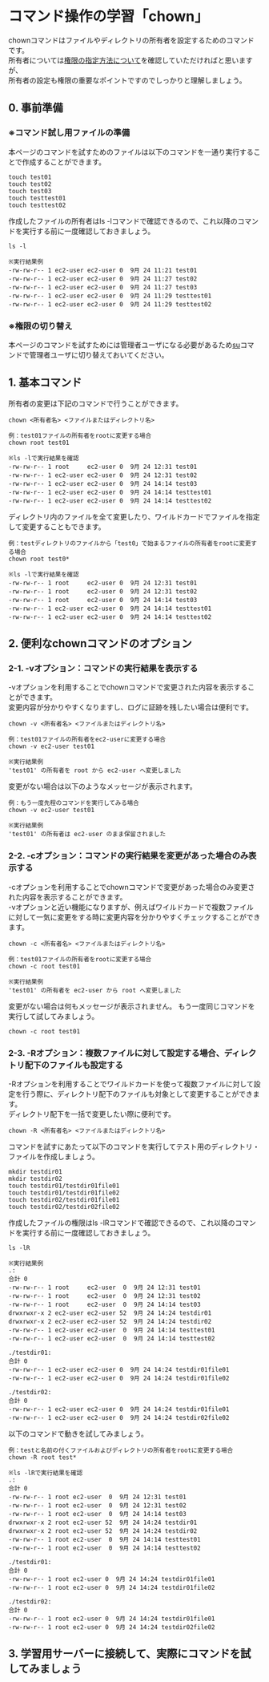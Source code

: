 # コマンド操作の学習「chown」
chownコマンドはファイルやディレクトリの所有者を設定するためのコマンドです。  
所有者については[権限の指定方法について](/permission)を確認していただければと思いますが、  
所有者の設定も権限の重要なポイントですのでしっかりと理解しましょう。
## 0. 事前準備
### ※コマンド試し用ファイルの準備
本ページのコマンドを試すためのファイルは以下のコマンドを一通り実行することで作成することができます。
```shell
touch test01
touch test02
touch test03
touch testtest01
touch testtest02
```
作成したファイルの所有者はls -lコマンドで確認できるので、これ以降のコマンドを実行する前に一度確認しておきましょう。
```shell
ls -l

※実行結果例
-rw-rw-r-- 1 ec2-user ec2-user 0  9月 24 11:21 test01
-rw-rw-r-- 1 ec2-user ec2-user 0  9月 24 11:27 test02
-rw-rw-r-- 1 ec2-user ec2-user 0  9月 24 11:27 test03
-rw-rw-r-- 1 ec2-user ec2-user 0  9月 24 11:29 testtest01
-rw-rw-r-- 1 ec2-user ec2-user 0  9月 24 11:29 testtest02
```
### ※権限の切り替え
本ページのコマンドを試すためには管理者ユーザになる必要があるため[su](/command_control_su)コマンドで管理者ユーザに切り替えておいてください。
## 1. 基本コマンド
所有者の変更は下記のコマンドで行うことができます。
```shell
chown <所有者名> <ファイルまたはディレクトリ名>

例：test01ファイルの所有者をrootに変更する場合
chown root test01

※ls -lで実行結果を確認
-rw-rw-r-- 1 root     ec2-user 0  9月 24 12:31 test01
-rw-rw-r-- 1 ec2-user ec2-user 0  9月 24 12:31 test02
-rw-rw-r-- 1 ec2-user ec2-user 0  9月 24 14:14 test03
-rw-rw-r-- 1 ec2-user ec2-user 0  9月 24 14:14 testtest01
-rw-rw-r-- 1 ec2-user ec2-user 0  9月 24 14:14 testtest02
```
ディレクトリ内のファイルを全て変更したり、ワイルドカードでファイルを指定して変更することもできます。
```shell
例：testディレクトリのファイルから「test0」で始まるファイルの所有者をrootに変更する場合
chown root test0*

※ls -lで実行結果を確認
-rw-rw-r-- 1 root     ec2-user 0  9月 24 12:31 test01
-rw-rw-r-- 1 root     ec2-user 0  9月 24 12:31 test02
-rw-rw-r-- 1 root     ec2-user 0  9月 24 14:14 test03
-rw-rw-r-- 1 ec2-user ec2-user 0  9月 24 14:14 testtest01
-rw-rw-r-- 1 ec2-user ec2-user 0  9月 24 14:14 testtest02
```
## 2. 便利なchownコマンドのオプション
### 2-1. -vオプション：コマンドの実行結果を表示する
-vオプションを利用することでchownコマンドで変更された内容を表示することができます。  
変更内容が分かりやすくなりますし、ログに証跡を残したい場合は便利です。
```shell
chown -v <所有者名> <ファイルまたはディレクトリ名>

例：test01ファイルの所有者をec2-userに変更する場合
chown -v ec2-user test01

※実行結果例
'test01' の所有者を root から ec2-user へ変更しました
```
変更がない場合は以下のようなメッセージが表示されます。
```shell
例：もう一度先程のコマンドを実行してみる場合
chown -v ec2-user test01

※実行結果例
'test01' の所有者は ec2-user のまま保留されました
```
### 2-2. -cオプション：コマンドの実行結果を変更があった場合のみ表示する
-cオプションを利用することでchownコマンドで変更があった場合のみ変更された内容を表示することができます。  
-vオプションと近い機能になりますが、例えばワイルドカードで複数ファイルに対して一気に変更をする時に変更内容を分かりやすくチェックすることができます。
```shell
chown -c <所有者名> <ファイルまたはディレクトリ名>

例：test01ファイルの所有者をrootに変更する場合
chown -c root test01

※実行結果例
'test01' の所有者を ec2-user から root へ変更しました
```
変更がない場合は何もメッセージが表示されません。
もう一度同じコマンドを実行して試してみましょう。
```shell
chown -c root test01
```
### 2-3. -Rオプション：複数ファイルに対して設定する場合、ディレクトリ配下のファイルも設定する
-Rオプションを利用することでワイルドカードを使って複数ファイルに対して設定を行う際に、ディレクトリ配下のファイルも対象として変更することができます。  
ディレクトリ配下を一括で変更したい際に便利です。
```shell
chown -R <所有者名> <ファイルまたはディレクトリ名>
```
コマンドを試すにあたって以下のコマンドを実行してテスト用のディレクトリ・ファイルを作成しましょう。
```shell
mkdir testdir01
mkdir testdir02
touch testdir01/testdir01file01
touch testdir01/testdir01file02
touch testdir02/testdir01file01
touch testdir02/testdir02file02
```
作成したファイルの権限はls -lRコマンドで確認できるので、これ以降のコマンドを実行する前に一度確認しておきましょう。
```shell
ls -lR

※実行結果例
.:
合計 0
-rw-rw-r-- 1 root     ec2-user  0  9月 24 12:31 test01
-rw-rw-r-- 1 root     ec2-user  0  9月 24 12:31 test02
-rw-rw-r-- 1 root     ec2-user  0  9月 24 14:14 test03
drwxrwxr-x 2 ec2-user ec2-user 52  9月 24 14:24 testdir01
drwxrwxr-x 2 ec2-user ec2-user 52  9月 24 14:24 testdir02
-rw-rw-r-- 1 ec2-user ec2-user  0  9月 24 14:14 testtest01
-rw-rw-r-- 1 ec2-user ec2-user  0  9月 24 14:14 testtest02

./testdir01:
合計 0
-rw-rw-r-- 1 ec2-user ec2-user 0  9月 24 14:24 testdir01file01
-rw-rw-r-- 1 ec2-user ec2-user 0  9月 24 14:24 testdir01file02

./testdir02:
合計 0
-rw-rw-r-- 1 ec2-user ec2-user 0  9月 24 14:24 testdir01file01
-rw-rw-r-- 1 ec2-user ec2-user 0  9月 24 14:24 testdir02file02
```
以下のコマンドで動きを試してみましょう。
```shell
例：testと名前の付くファイルおよびディレクトリの所有者をrootに変更する場合
chown -R root test*

※ls -lRで実行結果を確認
.:
合計 0
-rw-rw-r-- 1 root ec2-user  0  9月 24 12:31 test01
-rw-rw-r-- 1 root ec2-user  0  9月 24 12:31 test02
-rw-rw-r-- 1 root ec2-user  0  9月 24 14:14 test03
drwxrwxr-x 2 root ec2-user 52  9月 24 14:24 testdir01
drwxrwxr-x 2 root ec2-user 52  9月 24 14:24 testdir02
-rw-rw-r-- 1 root ec2-user  0  9月 24 14:14 testtest01
-rw-rw-r-- 1 root ec2-user  0  9月 24 14:14 testtest02

./testdir01:
合計 0
-rw-rw-r-- 1 root ec2-user 0  9月 24 14:24 testdir01file01
-rw-rw-r-- 1 root ec2-user 0  9月 24 14:24 testdir01file02

./testdir02:
合計 0
-rw-rw-r-- 1 root ec2-user 0  9月 24 14:24 testdir01file01
-rw-rw-r-- 1 root ec2-user 0  9月 24 14:24 testdir02file02
```
## 3. 学習用サーバーに接続して、実際にコマンドを試してみましょう